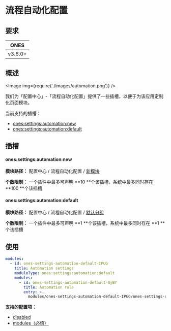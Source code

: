 
# 流程自动化配置

## 要求

| **ONES** |
| :------: |
| v3.6.0+  |

## 概述

<Image img={require('./images/automation.png')} />

我们为「配置中心」-「流程自动化配置」提供了一些插槽，以便于为该应用定制化页面模块。

当前支持的插槽：

- [ones:settings:automation:new](#onessettingsautomationnew)
- [ones:settings:automation:default](#onessettingsautomationdefault)

## 插槽

#### ones:settings:automation:new

**模块路径：** 配置中心 / 流程自动化配置 / [新模块](../index.mdx#slot-hierarchy)

**个数限制：** 一个插件中最多可声明 **10 **个该插槽，系统中最多同时存在 **100 **个该插槽

#### ones:settings:automation:default

**模块路径：** 配置中心 / 流程自动化配置 / [默认分组](../index.mdx#slot-hierarchy)

**个数限制：** 一个插件中最多可声明 **1 **个该插槽，系统中最多同时存在 **1 **个该插槽

## 使用

```yaml
modules:
  - id: ones-settings-automation-default-IPUG
    title: Automation settings
    moduleType: ones:settings:automation:default
    modules:
      - id: ones-settings-automation-default-0yBY
        title: Automation rule
        entry: >-
          modules/ones-settings-automation-default-IPUG/ones-settings-automation-default-0yBY/index.html
```

**支持的配置项：**

- [disabled](../../../../../reference/config/plugin.yaml#disabled)
- [modules（必填）](../../../../../reference/config/plugin.yaml#subModule)
